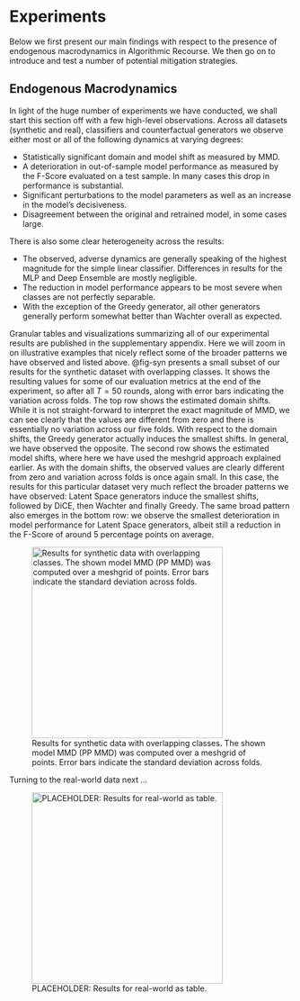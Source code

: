 # Experiments {#sec-empirical-2}

Below we first present our main findings with respect to the presence of endogenous macrodynamics in Algorithmic Recourse. We then go on to introduce and test a number of potential mitigation strategies.

## Endogenous Macrodynamics

In light of the huge number of experiments we have conducted, we shall start this section off with a few high-level observations. Across all datasets (synthetic and real), classifiers and counterfactual generators we observe either most or all of the following dynamics at varying degrees:

- Statistically significant domain and model shift as measured by MMD. 
- A deterioration in out-of-sample model performance as measured by the F-Score evaluated on a test sample. In many cases this drop in performance is substantial.
- Significant perturbations to the model parameters as well as an increase in the model's decisiveness.
- Disagreement between the original and retrained model, in some cases large.

There is also some clear heterogeneity across the results: 

- The observed, adverse dynamics are generally speaking of the highest magnitude for the simple linear classifier. Differences in results for the MLP and Deep Ensemble are mostly negligible. 
- The reduction in model performance appears to be most severe when classes are not perfectly separable.
- With the exception of the Greedy generator, all other generators generally perform somewhat better than Wachter overall as expected. 

Granular tables and visualizations summarizing all of our experimental results are published in the supplementary appendix. Here we will zoom in on illustrative examples that nicely reflect some of the broader patterns we have observed and listed above. @fig-syn presents a small subset of our results for the synthetic dataset with overlapping classes. It shows the resulting values for some of our evaluation metrics at the end of the experiment, so after all $T=50$ rounds, along with error bars indicating the variation across folds. The top row shows the estimated domain shifts. While it is not straight-forward to interpret the exact magnitude of MMD, we can see clearly that the values are different from zero and there is essentially no variation across our five folds. With respect to the domain shifts, the Greedy generator actually induces the smallest shifts. In general, we have observed the opposite. The second row shows the estimated model shifts, where here we have used the meshgrid approach explained earlier. As with the domain shifts, the observed values are clearly different from zero and variation across folds is once again small. In this case, the results for this particular dataset very much reflect the broader patterns we have observed: Latent Space generators induce the smallest shifts, followed by DiCE, then Wachter and finally Greedy. The same broad pattern also emerges in the bottom row: we observe the smallest deterioration in model performance for Latent Space generators, albeit still a reduction in the F-Score of around 5 percentage points on average. 

![Results for synthetic data with overlapping classes. The shown model MMD (PP MMD) was computed over a meshgrid of points. Error bars indicate the standard deviation across folds.](www/synthetic_results.png){#fig-syn fig.pos="h" width="9cm" height="9cm"}

Turning to the real-world data next ...

![PLACEHOLDER: Results for real-world as table.](www/placeholder.png){#fig-real fig.pos="h" width="9cm" height="9cm"}

